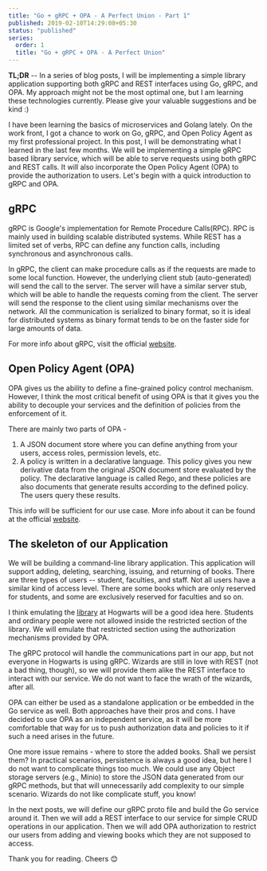 ```yaml
---
title: "Go + gRPC + OPA - A Perfect Union - Part 1"
published: 2019-02-10T14:29:08+05:30
status: "published"
series:
  order: 1
  title: "Go + gRPC + OPA - A Perfect Union"
---
```


**TL;DR** -- In a series of blog posts, I will be implementing a simple library application supporting both gRPC and REST interfaces using Go, gRPC, and
OPA. My approach might not be the most optimal one, but I am learning these technologies currently. Please give your
valuable suggestions and be kind :)

I have been learning the basics of microservices and Golang lately. On the work front, I got a chance to work on Go, gRPC, and Open
Policy Agent as my first professional project. In this post, I will be demonstrating what I learned in the last few months.
We will be implementing a simple gRPC based library service, which will be able to serve
requests using both gRPC and REST calls. It will also incorporate the Open Policy Agent (OPA) to provide the authorization
to users. Let's begin with a quick introduction to gRPC and OPA.

## gRPC

gRPC is Google's implementation for Remote Procedure Calls(RPC). RPC is mainly used in building scalable distributed systems. While REST has a limited set of verbs, RPC can define any function calls, including synchronous and asynchronous calls.

In gRPC, the client can make procedure calls as if the requests are made to some local function. However, the underlying client
stub (auto-generated) will send the call to the server. The server will have a similar server stub, which will be able to
handle the requests coming from the client. The server will send the response to the client using similar mechanisms
over the network. All the communication is serialized to binary format, so it is ideal for distributed systems as binary format
tends to be on the faster side for large amounts of data.

For more info about gRPC, visit the official [website](https://grpc.io/).

## Open Policy Agent (OPA)

OPA gives us the ability to define a fine-grained policy control mechanism. However, I think the most critical benefit of
using OPA is that it gives you the ability to decouple your services and the definition of policies from the enforcement
of it.

There are mainly two parts of OPA -

1. A JSON document store where you can define anything from your users, access roles,
   permission levels, etc.
2. A policy is written in a declarative language. This policy gives you new derivative data from the original JSON document store evaluated by the policy. The declarative language is called Rego, and these policies are also documents that generate results according to the defined policy. The users query these results.

This info will be sufficient for our use case. More info about it can be found at the official
[website](https://www.openpolicyagent.org/).

## The skeleton of our Application

We will be building a command-line library application. This application will support adding, deleting, searching, issuing, and returning of
books. There are three types of users -- student, faculties, and staff. Not all users have a similar kind of access level. There are some books which are only reserved for students, and some are exclusively reserved for faculties and so on.

I think emulating the [library](https://harrypotter.fandom.com/wiki/Hogwarts_Library) at Hogwarts will be a good idea here. Students and ordinary people were not allowed inside
the restricted section of the library. We will emulate that restricted section using the authorization mechanisms
provided by OPA.

The gRPC protocol will handle the communications part in our app, but not everyone in Hogwarts is using gRPC. Wizards
are still in love with REST (not a bad thing, though), so we will provide them alike the REST interface to interact
with our service. We do not want to face the wrath of the wizards, after all.

OPA can either be used as a standalone application or be embedded in the Go service as well. Both approaches have
their pros and cons. I have decided to use OPA as an independent service, as it will be more comfortable that way for us to push
authorization data and policies to it if such a need arises in the future.

One more issue remains - where to store the added books. Shall we persist them? In practical scenarios, persistence is
always a good idea, but here I do not want to complicate things too much. We could use any Object storage servers (e.g., Minio) to
store the JSON data generated from our gRPC methods, but that will unnecessarily add complexity to our simple scenario.
Wizards do not like complicate stuff, you know!

In the next posts, we will define our gRPC proto file and build the Go service around it. Then we will add a REST
interface to our service for simple CRUD operations in our application. Then we will add OPA authorization to restrict
our users from adding and viewing books which they are not supposed to access.

Thank you for reading. Cheers 😊
